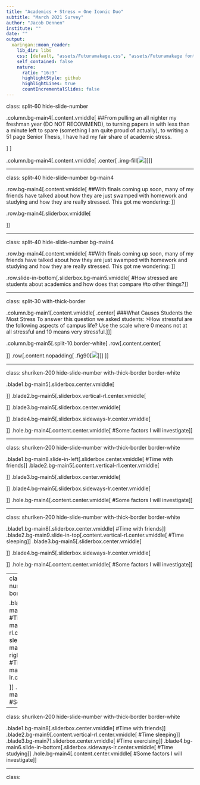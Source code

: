 ```yaml
---
title: "Academics + Stress = One Iconic Duo"
subtitle: "March 2021 Survey"
author: "Jacob Dennen"
institute: ""
date: ""
output:
  xaringan::moon_reader:
    lib_dir: libs
    css: [default, "assets/Futuramakage.css", "assets/Futuramakage fonts.css", "assets/ninjutsu.css" , "assets/ninpo.css"]
    self_contained: false
    nature:
      ratio: "16:9"
      highlightStyle: github
      highlightLines: true
      countIncrementalSlides: false
---
```


class: split-60  hide-slide-number

.column.bg-main4[.content.vmiddle[
##From pulling an all nighter my freshman year (DO NOT RECOMMEND), to turning papers in with less than a minute left to spare (something I am quite proud of actually), to writing a 51 page Senior Thesis, I have had my fair share of academic stress.

]
]

.column.bg-main4[.content.vmiddle[
.center[
.img-fill[![](images/kid-stressed.jpg)]
]
]]

---

class: split-40 hide-slide-number bg-main4

.row.bg-main4[.content.vmiddle[
##With finals coming up soon, many of my friends have talked about how they are just swamped with homework and studying and how they are really stressed. This got me wondering: 
]]

.row.bg-main4[.sliderbox.vmiddle[

]]

---

class: split-40 hide-slide-number bg-main4

.row.bg-main4[.content.vmiddle[
##With finals coming up soon, many of my friends have talked about how they are just swamped with homework and studying and how they are really stressed. This got me wondering: 
]]

.row.slide-in-bottom[.sliderbox.bg-main5.vmiddle[
#How stressed are students about academics and how does that compare 
#to other things?
]]

---

class: split-30 with-thick-border

.column.bg-main1[.content.vmiddle[
.center[
###What Causes Students the Most Stress
To answer this question we asked students:
>How stressful are the following aspects of campus life? Use the scale where 0 means not at all stressful and 10 means very stressful.
]
]]


.column.bg-main5[.split-10.border-white[
.row[.content.center[

]]
.row[.content.nopadding[
.fig90[![](images/figure1.png)]
]]
]]

---


class: shuriken-200 hide-slide-number with-thick-border border-white

.blade1.bg-main5[.sliderbox.center.vmiddle[

]]
.blade2.bg-main5[.sliderbox.vertical-rl.center.vmiddle[

]]
.blade3.bg-main5[.sliderbox.center.vmiddle[

]]
.blade4.bg-main5[.sliderbox.sideways-lr.center.vmiddle[

]]
.hole.bg-main4[.content.center.vmiddle[
#Some factors I will investigate
]]

---

class: shuriken-200 hide-slide-number with-thick-border border-white

.blade1.bg-main8.slide-in-left[.sliderbox.center.vmiddle[
#Time with friends
]]
.blade2.bg-main5[.content.vertical-rl.center.vmiddle[

]]
.blade3.bg-main5[.sliderbox.center.vmiddle[

]]
.blade4.bg-main5[.sliderbox.sideways-lr.center.vmiddle[

]]
.hole.bg-main4[.content.center.vmiddle[
#Some factors I will investigate
]]

---

class: shuriken-200 hide-slide-number with-thick-border border-white

.blade1.bg-main8[.sliderbox.center.vmiddle[
#Time with friends
]]
.blade2.bg-main9.slide-in-top[.content.vertical-rl.center.vmiddle[
#Time sleeping
]]
.blade3.bg-main5[.sliderbox.center.vmiddle[

]]
.blade4.bg-main5[.sliderbox.sideways-lr.center.vmiddle[

]]
.hole.bg-main4[.content.center.vmiddle[
#Some factors I will investigate
]]


---
class: shuriken-200 hide-slide-number with-thick-border border-white

.blade1.bg-main8[.sliderbox.center.vmiddle[
#Time with friends
]]
.blade2.bg-main9[.content.vertical-rl.center.vmiddle[
#Time sleeping
]]
.blade3.bg-main7.slide-in-right[.sliderbox.center.vmiddle[
#Time exercising
]]
.blade4.bg-main5[.sliderbox.sideways-lr.center.vmiddle[

]]
.hole.bg-main4[.content.center.vmiddle[
#Some factors I will investigate
]]

---

class: shuriken-200 hide-slide-number with-thick-border border-white

.blade1.bg-main8[.sliderbox.center.vmiddle[
#Time with friends
]]
.blade2.bg-main9[.content.vertical-rl.center.vmiddle[
#Time sleeping
]]
.blade3.bg-main7[.sliderbox.center.vmiddle[
#Time exercising
]]
.blade4.bg-main6.slide-in-bottom[.sliderbox.sideways-lr.center.vmiddle[
#Time studying
]]
.hole.bg-main4[.content.center.vmiddle[
#Some factors I will investigate
]]

---

class: 



